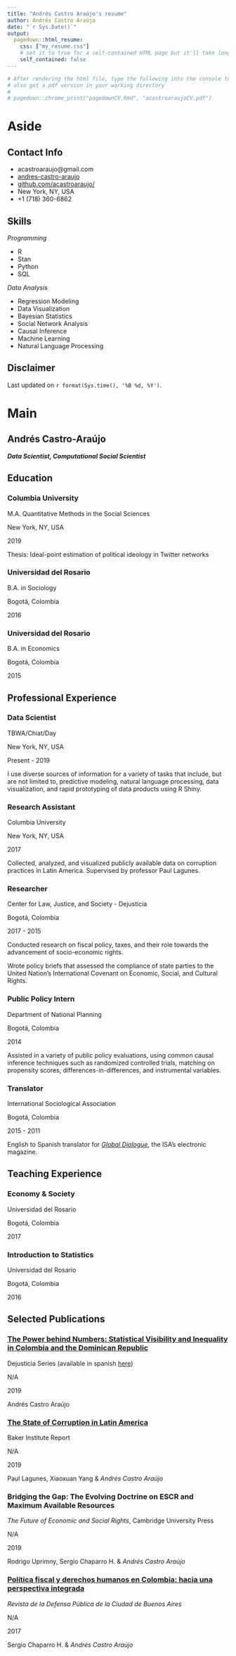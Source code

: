 ```yaml
---
title: "Andrés Castro Araújo's resume"
author: Andrés Castro Araújo
date: "`r Sys.Date()`"
output:
  pagedown::html_resume:
    css: ["my_resume.css"]
    # set it to true for a self-contained HTML page but it'll take longer to render
    self_contained: false
---
```


```r
# After rendering the html file, type the following into the console to
# also get a pdf version in your working directory
#
# pagedown::chrome_print("pagedownCV.Rmd", "acastroaraujoCV.pdf")
```


Aside
================================================================================


Contact Info {#contact}
--------------------------------------------------------------------------------

- <i class="fa fa-envelope"></i> acastroaraujo@gmail.com
- <i class="fab fa-linkedin"></i> [andres-castro-araujo](https://www.linkedin.com/in/andres-castro-araujo)
- <i class="fa fa-github"></i> [github.com/acastroaraujo/](https://github.com/acastroaraujo/)
- <i class="fas fa-globe-americas"></i> New York, NY, USA
- <i class="fa fa-phone"></i> +1 (718) 360-6862


Skills {#skills}
--------------------------------------------------------------------------------

_Programming_

- R
- Stan
- Python
- SQL

_Data Analysis_

- Regression Modeling
- Data Visualization
- Bayesian Statistics
- Social Network Analysis
- Causal Inference
- Machine Learning
- Natural Language Processing


Disclaimer {#disclaimer}
--------------------------------------------------------------------------------

Last updated on `r format(Sys.time(), '%B %d, %Y')`.



Main
================================================================================

Andrés Castro-Araújo {#title}
--------------------------------------------------------------------------------

___Data Scientist, Computational Social Scientist___


Education {data-icon=graduation-cap data-concise=true}
--------------------------------------------------------------------------------

### Columbia University

M.A. Quantitative Methods in the Social Sciences

New York, NY, USA

2019

Thesis: Ideal-point estimation of political ideology in Twitter networks

### Universidad del Rosario

B.A. in Sociology

Bogotá, Colombia

2016

### Universidad del Rosario

B.A. in Economics

Bogotá, Colombia

2015

Professional Experience {data-icon=suitcase}
--------------------------------------------------------------------------------

### Data Scientist

TBWA/Chiat/Day

New York, NY, USA

Present - 2019

I use diverse sources of information for a variety of tasks that include, but are not limited to, predictive modeling, natural language processing, data visualization, and rapid prototyping of data products using R Shiny.

### Research Assistant

Columbia University

New York, NY, USA

2017

Collected, analyzed, and visualized publicly available data on corruption practices in Latin America. Supervised by professor Paul Lagunes.

### Researcher

Center for Law, Justice, and Society - Dejusticia

Bogotá, Colombia

2017 - 2015

Conducted research on fiscal policy, taxes, and their role towards the advancement of socio-economic rights.

Wrote policy briefs that assessed the compliance of state parties to the United Nation’s International Covenant on Economic, Social, and Cultural Rights.

### Public Policy Intern

Department of National Planning

Bogotá, Colombia

2014

Assisted in a variety of public policy evaluations, using common causal inference techniques such as randomized controlled trials, matching on propensity scores, differences-in-differences, and instrumental variables.

### Translator

International Sociological Association

Bogotá, Colombia

2015 - 2011

English to Spanish translator for [_Global Dialogue_](http://globaldialogue.isa-sociology.org/global-dialogues-spanish-team-based-at-the-rosario-university-in-bogota-colombia/), the ISA's electronic magazine.

Teaching Experience {data-icon=chalkboard-teacher}
--------------------------------------------------------------------------------

### Economy & Society

Universidad del Rosario

Bogotá, Colombia

2017

### Introduction to Statistics

Universidad del Rosario

Bogotá, Colombia

2016

Selected Publications {data-icon=file}
--------------------------------------------------------------------------------

### [The Power behind Numbers: Statistical Visibility and Inequality in Colombia and the Dominican Republic](https://www.dejusticia.org/wp-content/uploads/2019/08/Adressing-Inequality-from-a-Human-Rights-Perspective-LIBRO.pdf)

Dejusticia Series (available in spanish [<u> here</u> ](https://www.dejusticia.org/wp-content/uploads/2019/07/Co%CC%81mo-pensar-la-desigualdad-desde-los-derechos-humanos.pdf))

N/A

2019

Andrés Castro Araújo

### [The State of Corruption in Latin America](https://www.bakerinstitute.org/files/14540/)

Baker Institute Report

N/A

2019

Paul Lagunes, Xiaoxuan Yang & _Andrés Castro Araújo_

### Bridging the Gap: The Evolving Doctrine on ESCR and Maximum Available Resources

_The Future of Economic and Social Rights_, Cambridge University Press

N/A

2019 

Rodrigo Uprimny, Sergio Chaparro H. & _Andrés Castro Araújo_

### [Política fiscal y derechos humanos en Colombia: hacia una perspectiva integrada](https://www.mpdefensa.gob.ar/sites/default/files/revistanro.11.pdf)

_Revista de la Defensa Pública de la Ciudad de Buenos Aires_

N/A

2017

Sergio Chaparro H. & _Andrés Castro Araújo_
